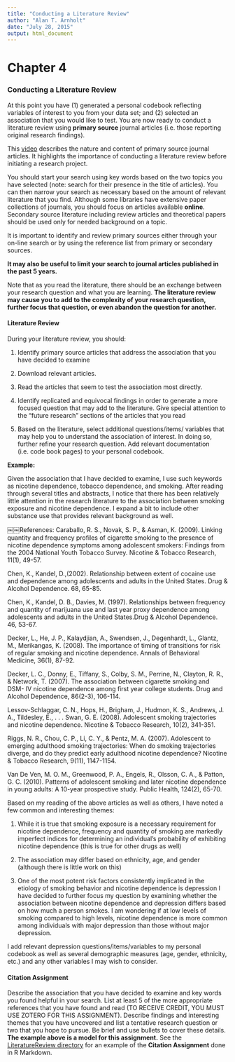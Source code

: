 ```yaml
---
title: "Conducting a Literature Review"
author: "Alan T. Arnholt"
date: "July 28, 2015"
output: html_document
---
```


# Chapter 4
### Conducting a Literature Review

At this point you have (1) generated a personal codebook reflecting variables of interest to you from your data set; and (2) selected an association that you would like to test. You are now ready to conduct a literature review using **primary source** journal articles (i.e. those reporting original research findings).

This [video](https://www.youtube.com/watch?v=botamMwxseY&feature=youtu.be) describes the nature and content of primary source journal articles. It highlights the importance of conducting a literature review before initiating a research project.

You should start your search using key words based on the two topics you have selected (note: search for their presence in the title of articles). You can then narrow your search as necessary based on the amount of relevant literature that you find. Although some libraries have extensive paper collections of journals, you should focus on articles available **online**. Secondary source literature including review articles and theoretical papers should be used only for needed background on a topic.

It is important to identify and review primary sources either through your on-line search or by using the reference list from primary or secondary sources.

**It may also be useful to limit your search to journal articles published in the past 5 years.**

Note that as you read the literature, there should be an exchange between your research question and what you are learning. **The literature review may cause you to add to the complexity of your research question, further focus that question, or even abandon the question for another.**

#### Literature Review
During your literature review, you should:

1. Identify primary source articles that address the association that you have decided to examine

2. Download relevant articles.

3. Read the articles that seem to test the association most directly.

4. Identify replicated and equivocal findings in order to generate a more focused question that may add to the literature. Give special attention to the “future research” sections of the articles that you read

5. Based on the literature, select additional questions/items/ variables that may help you to understand the association of interest. In doing so, further refine your research question. Add relevant documentation (i.e. code book pages) to your personal codebook.

**Example:**

Given the association that I have decided to examine, I use such keywords as nicotine dependence, tobacco dependence, and smoking. After reading through several titles and abstracts, I notice that there has been relatively little attention in the research literature to the association between smoking exposure and nicotine dependence. I expand a bit to include other substance use that provides relevant background as well.

￼￼References:
Caraballo, R. S., Novak, S. P., & Asman, K. (2009). Linking quantity and frequency profiles of cigarette smoking to the presence of nicotine dependence symptoms among adolescent smokers: Findings from the 2004 National Youth Tobacco Survey. Nicotine & Tobacco Research, 11(1), 49-57.

Chen, K., Kandel, D.,(2002). Relationship between extent of cocaine use and dependence among adolescents and adults in the United States. Drug & Alcohol Dependence. 68, 65-85.

Chen, K., Kandel, D. B., Davies, M. (1997). Relationships between frequency and quantity of marijuana use and last year proxy dependence among adolescents and adults in the United States.Drug & Alcohol Dependence. 46, 53-67.

Decker, L., He, J. P., Kalaydjian, A., Swendsen, J., Degenhardt, L., Glantz, M., Merikangas, K. (2008). The importance of timing of transitions for risk of regular smoking and nicotine dependence. Annals of Behavioral Medicine, 36(1), 87-92.

Decker, L. C., Donny, E., Tiffany, S., Colby, S. M., Perrine, N., Clayton, R. R., & Network, T. (2007). The association between cigarette smoking and DSM- IV nicotine dependence among first year college students. Drug and Alcohol Dependence, 86(2-3), 106-114.

Lessov-Schlaggar, C. N., Hops, H., Brigham, J., Hudmon, K. S., Andrews, J. A., Tildesley, E., . . . Swan, G. E. (2008). Adolescent smoking trajectories and nicotine dependence. Nicotine & Tobacco Research, 10(2), 341-351.

Riggs, N. R., Chou, C. P., Li, C. Y., & Pentz, M. A. (2007). Adolescent to emerging adulthood smoking trajectories: When do smoking trajectories diverge, and do they predict early adulthood nicotine dependence? Nicotine & Tobacco Research, 9(11), 1147-1154.

Van De Ven, M. O. M., Greenwood, P. A., Engels, R., Olsson, C. A., & Patton, G. C. (2010). Patterns of adolescent smoking and later nicotine dependence in young adults: A 10-year prospective study. Public Health, 124(2), 65-70.

Based on my reading of the above articles as well as others, I have noted a few common and interesting themes:

1. While it is true that smoking exposure is a necessary requirement for nicotine dependence, frequency and quantity of smoking are markedly imperfect indices for determining an individual’s probability of exhibiting nicotine dependence (this is true for other drugs as well)

2. The association may differ based on ethnicity, age, and gender (although there is little work on this)

3. One of the most potent risk factors consistently implicated in the etiology of smoking behavior and nicotine dependence is depression I have decided to further focus my question by examining whether the association between nicotine dependence and depression differs based on how much a person smokes. I am wondering if at low levels of smoking compared to high levels, nicotine dependence is more common among individuals with major depression than those without major depression.

I add relevant depression questions/items/variables to my personal codebook as well as several demographic measures (age, gender, ethnicity, etc.) and any other variables I may wish to consider.

#### Citation Assignment
Describe the association that you have decided to examine and key words you found helpful in your search. List at least 5 of the more appropriate references that you have found and read (TO RECEIVE CREDIT, YOU MUST USE ZOTERO FOR THIS ASSIGNMENT). Describe findings and interesting themes that you have uncovered and list a tentative research question or two that you hope to pursue. Be brief and use bullets to cover these details. **The example above is a model for this assignment.**  See the [LiteratureReview directory](https://github.com/STT2810-ASU/STT2810ClassRepo/tree/master/LiteratureReview) for an example of the **Citation Assignment** done in R Markdown.